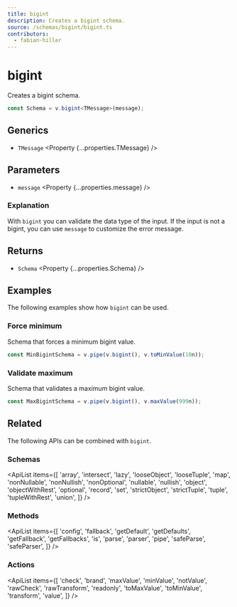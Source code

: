 ```yaml
---
title: bigint
description: Creates a bigint schema.
source: /schemas/bigint/bigint.ts
contributors:
  - fabian-hiller
---
```



# bigint

Creates a bigint schema.

```ts
const Schema = v.bigint<TMessage>(message);
```

## Generics

- `TMessage` <Property {...properties.TMessage} />

## Parameters

- `message` <Property {...properties.message} />

### Explanation

With `bigint` you can validate the data type of the input. If the input is not a bigint, you can use `message` to customize the error message.

## Returns

- `Schema` <Property {...properties.Schema} />

## Examples

The following examples show how `bigint` can be used.

### Force minimum

Schema that forces a minimum bigint value.

```ts
const MinBigintSchema = v.pipe(v.bigint(), v.toMinValue(10n));
```

### Validate maximum

Schema that validates a maximum bigint value.

```ts
const MaxBigintSchema = v.pipe(v.bigint(), v.maxValue(999n));
```

## Related

The following APIs can be combined with `bigint`.

### Schemas

<ApiList
  items={[
    'array',
    'intersect',
    'lazy',
    'looseObject',
    'looseTuple',
    'map',
    'nonNullable',
    'nonNullish',
    'nonOptional',
    'nullable',
    'nullish',
    'object',
    'objectWithRest',
    'optional',
    'record',
    'set',
    'strictObject',
    'strictTuple',
    'tuple',
    'tupleWithRest',
    'union',
  ]}
/>

### Methods

<ApiList
  items={[
    'config',
    'fallback',
    'getDefault',
    'getDefaults',
    'getFallback',
    'getFallbacks',
    'is',
    'parse',
    'parser',
    'pipe',
    'safeParse',
    'safeParser',
  ]}
/>

### Actions

<ApiList
  items={[
    'check',
    'brand',
    'maxValue',
    'minValue',
    'notValue',
    'rawCheck',
    'rawTransform',
    'readonly',
    'toMaxValue',
    'toMinValue',
    'transform',
    'value',
  ]}
/>
